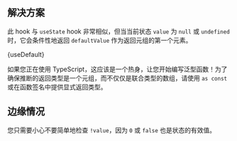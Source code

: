

## 解决方案

此 hook 与 `useState` hook 非常相似，但当当前状态 `value` 为 `null` 或 `undefined` 时，它会条件性地返回 `defaultValue` 作为返回元组的第一个元素。

<MDXCodeBlock>
  {useDefault}
</MDXCodeBlock>

如果您正在使用 TypeScript，这应该是一个热身，让您开始编写泛型函数！为了确保推断的返回类型是一个元组，而不仅仅是联合类型的数组，请使用 `as const` 或在函数签名中提供显式返回类型。

## 边缘情况

您只需要小心不要简单地检查 `!value`，因为 `0` 或 `false` 也是状态的有效值。
